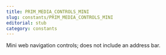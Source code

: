 ```yaml
---
title: PRIM_MEDIA_CONTROLS_MINI
slug: constants/PRIM_MEDIA_CONTROLS_MINI
editorial: stub
category: constants
---
```


<LSLConstant
	name="PRIM_MEDIA_CONTROLS_MINI"
	type="integer"
	value="1"
/>

Mini web navigation controls; does not include an address bar.
